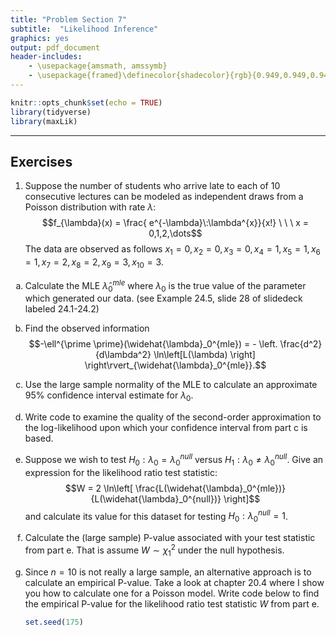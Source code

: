 ```yaml
---
title: "Problem Section 7"
subtitle:  "Likelihood Inference"
graphics: yes
output: pdf_document
header-includes:
    - \usepackage{amsmath, amssymb}
    - \usepackage{framed}\definecolor{shadecolor}{rgb}{0.949,0.949,0.949}
---
```


```r
knitr::opts_chunk$set(echo = TRUE)
library(tidyverse)
library(maxLik)
```

\begin{shaded}

\textbf{Learning Outcomes}

The problems are designed to build conceptual understanding and problem-solving skills. The emphasis is on learning to find, evaluate and build confidence. The specific tasks include: 

  
   - Perform inference using the large sample distribution of the MLE
   
   - Calculate the likelihood ratio test statistic for significance testing 
   
   - Back up and support work with relevant explanations


\end{shaded}

* * *

## Exercises 

1. Suppose the number of students who arrive late to each of 10 consecutive lectures can be modeled as independent draws from a Poisson distribution with rate $\lambda$:
$$f_{\lambda}(x) = \frac{ e^{-\lambda}\:\lambda^{x}}{x!} \ \ \ x = 0,1,2,\dots$$
The data are observed as follows $x_1=0, x_2=0,x_3=0,x_4=1,x_5=1,x_6=1,x_7=2,x_8=2,x_9=3,x_{10}=3$. \footnote{note: $x_i$ denotes the number of students who were late to class $i$}

a. Calculate the MLE $\widehat{\lambda}_0^{mle}$ where $\lambda_0$ is the true value of the parameter which generated our data.   (see Example 24.5, slide 28 of slidedeck labeled 24.1-24.2)

b. Find the observed information $$-\ell^{\prime \prime}(\widehat{\lambda}_0^{mle}) = - \left. \frac{d^2}{d\lambda^2} \ln\left[L(\lambda) \right] \right\rvert_{\widehat{\lambda}_0^{mle}}.$$

c. Use the large sample normality of the MLE to calculate an approximate 95% confidence interval estimate for $\lambda_0$.

d. Write code to examine the quality of the second-order approximation to the log-likelihood upon which your confidence interval from part c is based. 

e. Suppose we wish to test $H_0: \lambda_0 = \lambda_0^{null}$ versus $H_1: \lambda_0 \neq \lambda_0^{null}$. Give an expression for the likelihood ratio test statistic:
$$W = 2 \ln\left[ \frac{L(\widehat{\lambda}_0^{mle})}{L(\widehat{\lambda}_0^{null})} \right]$$ and calculate its value for this dataset for testing $H_0: \lambda_0^{null}=1$.

f. Calculate the (large sample) P-value associated with your test statistic from part e. That is assume $W \sim \chi^2_1$ under the null hypothesis. 

g. Since $n=10$ is not really a large sample, an alternative approach is to calculate an empirical P-value. Take a look at chapter 20.4 where I show you how to calculate one for a Poisson model. Write code below to find the empirical P-value for the likelihood ratio test statistic $W$ from part e.

    ```r
    set.seed(175)

    ```


